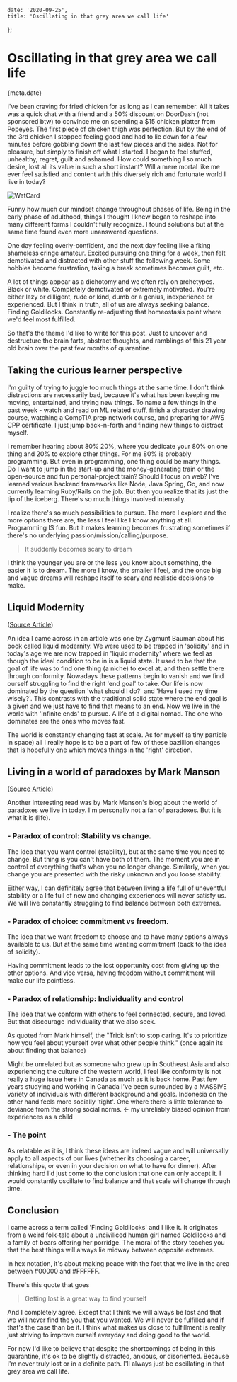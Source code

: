 

    date: '2020-09-25',
    title: 'Oscillating in that grey area we call life'
};


# Oscillating in that grey area we call life

<Time>{meta.date}</Time>

I've been craving for fried chicken for as long as I can remember. All it takes was a quick chat with a friend and a 50% discount on DoorDash (not sponsored btw) to convince me on spending a $15 chicken platter from Popeyes. The first piece of chicken thigh was perfection. But by the end of the 3rd chicken I stopped feeling good and had to lie down for a few minutes before gobbling down the last few pieces and the sides. Not for pleasure, but simply to finish off what I started. I began to feel stuffed, unhealthy, regret, guilt and ashamed. How could something I so much desire, lost all its value in such a short instant? Will a mere mortal like me ever feel satisfied and content with this diversely rich and fortunate world I live in today?

![WatCard](/static/blogAssets/oscillating-in-that-grey-area-we-call-life/popeyes.png)

Funny how much our mindset change throughout phases of life. Being in the early phase of adulthood, things I thought I knew began to reshape into many different forms I couldn't fully recognize. I found solutions but at the same time found even more unanswered questions.

One day feeling overly-confident, and the next day feeling like a fking shameless cringe amateur. Excited pursuing one thing for a week, then felt demotivated and distracted with other stuff the following week. Some hobbies become frustration, taking a break sometimes becomes guilt, etc.

A lot of things appear as a dichotomy and we often rely on archetypes. Black or white. Completely demotivated or extremely motivated. You're either lazy or dilligent, rude or kind, dumb or a genius, inexperience or experienced. But I think in truth, all of us are always seeking balance. Finding Goldilocks. Constantly re-adjusting that homeostasis point where we'd feel most fulfilled.

So that's the theme I'd like to write for this post. Just to uncover and destructure the brain farts, abstract thoughts, and ramblings of this 21 year old brain over the past few months of quarantine.


## Taking the curious learner perspective

I'm guilty of trying to juggle too much things at the same time. I don't think distractions are necessarily bad, because it's what has been keeping me moving, entertained, and trying new things. To name a few things in the past week - watch and read on ML related stuff, finish a character drawing course, watching a CompTIA prep network course, and preparing for AWS CPP certificate. I just jump back-n-forth and finding new things to distract myself. 

I remember hearing about 80% 20%, where you dedicate your 80% on one thing and 20% to explore other things. For me 80% is probably programming. But even in programming, one thing could be many things. Do I want to jump in the start-up and the money-generating train or the open-source and fun personal-project train? Should I focus on web? I've learned various backend frameworks like Node, Java Spring, Go, and now currently learning Ruby/Rails on the job. But then you realize that its just the tip of the iceberg. There's so much things involved internally.

I realize there's so much possibilities to pursue. The more I explore and the more options there are, the less I feel like I know anything at all. Programming IS fun. But it makes learning becomes frustrating sometimes if there's no underlying passion/mission/calling/purpose. 

> It suddenly becomes scary to dream

I think the younger you are or the less you know about something, the easier it is to dream. The more I know, the smaller I feel, and the once big and vague dreams will reshape itself to scary and realistic decisions to make.

## Liquid Modernity 
([Source Article](https://www.linkedin.com/pulse/living-liquid-modernity-christopher-kutarna/))

An idea I came across in an article was one by Zygmunt Bauman about his book called liquid modernity. We were used to be trapped in 'solidity' and in today's age we are now trapped in 'liquid modernity' where we feel as though the ideal condition to be in is a liquid state. It used to be that the goal of life was to find one thing (a niche) to excel at, and then settle there through conformity. Nowadays these patterns begin to vanish and we find ourself struggling to find the right 'end goal' to take. Our life is now dominated by the question 'what should I do?' and 'Have I used my time wisely?'. This contrasts with the traditional solid state where the end goal is a given and we just have to find that means to an end. Now we live in the world with 'infinite ends' to pursue. A life of a digital nomad. The one who dominates are the ones who moves fast.

The world is constantly changing fast at scale. As for myself (a tiny particle in space) all I really hope is to be a part of few of these bazillion changes that is hopefully one which moves things in the 'right' direction.


## Living in a world of paradoxes by Mark Manson 
([Source Article](https://markmanson.net/the-3-paradoxes-of-life))

Another interesting read was by Mark Manson's blog about the world of paradoxes we live in today. I'm personally not a fan of paradoxes. But it is what it is (life).
### - Paradox of control: Stability vs change. 
The idea that you want control (stability), but at the same time you need to change. But thing is you can't have both of them. The moment you are in control of everything that's when you no longer change. Similarly, when you change you are presented with the risky unknown and you loose stability.

Either way, I can definitely agree that between living a life full of uneventful stability or a life full of new and changing experiences will never satisfy us. We will live  constantly struggling to find balance between both extremes.

### - Paradox of choice: commitment vs freedom. 
The idea that we want freedom to choose and to have many options always available to us. But at the same time wanting commitment (back to the idea of solidity).

Having commitment leads to the lost opportunity cost from giving up the other options. And vice versa, having freedom without commitment will make our life pointless.

### - Paradox of relationship: Individuality and control
The idea that we conform with others to feel connected, secure, and loved. But that discourage individuality that we also seek.

As quoted from Mark himself, the "Trick isn't to stop caring. It's to prioritize how you feel about yourself over what other people think." (once again its about finding that balance)

Might be unrelated but as someone who grew up in Southeast Asia and also experiencing the culture of the western world, I feel like conformity is not really a huge issue here in Canada as much as it is back home. Past few years studying and working in Canada I've been surrounded by a MASSIVE variety of individuals with different background and goals. Indonesia on the other hand feels more socially 'tight'. One where there is little tolerance to deviance from the strong social norms. <- my unreliably biased opinion from experiences as a child

### - The point
As relatable as it is, I think these ideas are indeed vague and will universally apply to all aspects of our lives (whether its choosing a career, relationships, or even in your decision on what to have for dinner). After thinking hard I'd just come to the conclusion that one can only accept it. I would constantly oscillate to find balance and that scale will change through time.

## Conclusion

I came across a term called 'Finding Goldilocks' and I like it. It originates from a weird folk-tale about a unciviliced human girl named Goldilocks and a family of bears offering her porridge. The moral of the story teaches you that the best things will always lie midway between opposite extremes. 

In hex notation, it's about making peace with the fact that we live in the area between #00000 and #FFFFFF. 

There's this quote that goes 
> Getting lost is a great way to find yourself

And I completely agree. Except that I think we will always be lost and that we will never find the you that you wanted. We will never be fulfilled and if that's the case than be it. I think what makes us close to fulfillment is really just striving to improve ourself everyday and doing good to the world. 

For now I'd like to believe that despite the shortcomings of being in this quarantine, it's ok to be slightly distracted,  anxious, or disoriented. Because I'm never truly lost or in a definite path. I'll always just be oscillating in that grey area we call life.
